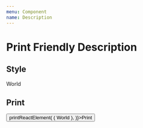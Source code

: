 ```yaml
---
menu: Component
name: Description
---
```



# Print Friendly Description

## Style

<Playground>
    <PrintFriendlyDescription
        label="Hello"
    >
        World
    </PrintFriendlyDescription>
</Playground>

## Print

<Playground>
    <button onClick={() => printReactElement(
        (<PrintFriendlyDescription
            label="Hello"
        >
        World
    </PrintFriendlyDescription>),
    )}>Print</button>
</Playground>
